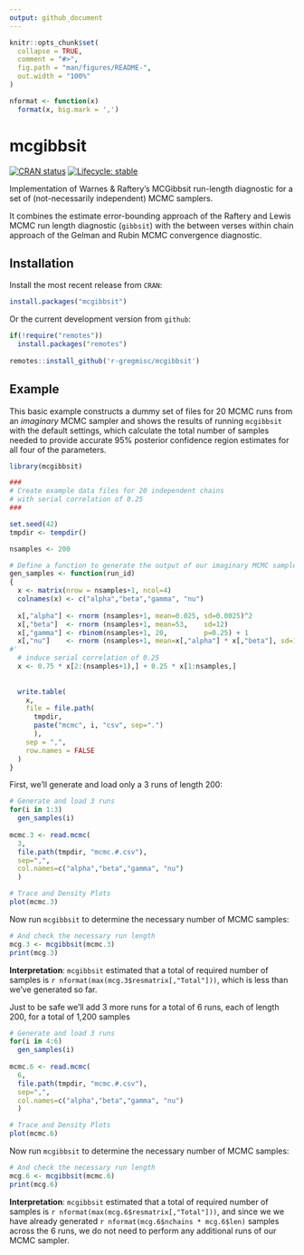 ```yaml
---
output: github_document
---
```


<!-- README.md is generated from README.Rmd. Please edit that file -->

```r
knitr::opts_chunk$set(
  collapse = TRUE,
  comment = "#>",
  fig.path = "man/figures/README-",
  out.width = "100%"
)

nformat <- function(x)
  format(x, big.mark = ',')
```


# mcgibbsit

<!-- badges: start -->
[![CRAN status](https://www.r-pkg.org/badges/version/mcgibbsit)](https://CRAN.R-project.org/package=mcgibbsit)
[![Lifecycle: stable](https://img.shields.io/badge/lifecycle-stable-brightgreen.svg)](https://lifecycle.r-lib.org/articles/stages.html#stable)
<!-- badges: end -->

Implementation of Warnes & Raftery's MCGibbsit run-length diagnostic
for a set of (not-necessarily independent) MCMC samplers.  

It combines the estimate error-bounding approach of the Raftery and Lewis MCMC
run length diagnostic (`gibbsit`) with the between verses within chain approach of
the Gelman and Rubin MCMC convergence diagnostic.

## Installation

Install the most recent release from `CRAN`:
``` r
install.packages("mcgibbsit")
```

Or the current development version from `github`:
```r
if(!require("remotes"))
  install.packages("remotes")
  
remotes::install_github('r-gregmisc/mcgibbsit')
```

## Example

This basic example constructs a dummy set of files for 20 MCMC runs from an *imaginary* MCMC sampler and shows the results of running `mcgibbsit` with the default settings, which calculate the total number of samples needed to provide accurate 95% posterior confidence region estimates for all four of the parameters.  

```r
library(mcgibbsit)

###
# Create example data files for 20 independent chains
# with serial correlation of 0.25
###

set.seed(42)
tmpdir <- tempdir()

nsamples <- 200

# Define a function to generate the output of our imaginary MCMC sampler
gen_samples <- function(run_id)
{
  x <- matrix(nrow = nsamples+1, ncol=4)
  colnames(x) <- c("alpha","beta","gamma", "nu")
  
  x[,"alpha"] <- rnorm (nsamples+1, mean=0.025, sd=0.0025)^2
  x[,"beta"]  <- rnorm (nsamples+1, mean=53,    sd=12)
  x[,"gamma"] <- rbinom(nsamples+1, 20,         p=0.25) + 1
  x[,"nu"]    <- rnorm (nsamples+1, mean=x[,"alpha"] * x[,"beta"], sd=1/x[,"gamma"])
#'
  # induce serial correlation of 0.25
  x <- 0.75 * x[2:(nsamples+1),] + 0.25 * x[1:nsamples,]
  
  
  write.table(
    x,
    file = file.path(
      tmpdir,
      paste("mcmc", i, "csv", sep=".")
      ),
    sep = ",",
    row.names = FALSE
  )
}
```

First, we'll generate and load only a 3 runs of length 200:

```r
# Generate and load 3 runs 
for(i in 1:3)
  gen_samples(i)
  
mcmc.3 <- read.mcmc(
  3, 
  file.path(tmpdir, "mcmc.#.csv"), 
  sep=",",
  col.names=c("alpha","beta","gamma", "nu")
  )
```

```r
# Trace and Density Plots
plot(mcmc.3)
```

Now run `mcgibbsit` to determine the necessary number of MCMC samples:
```r
# And check the necessary run length 
mcg.3 <- mcgibbsit(mcmc.3)
print(mcg.3)
```

**Interpretation**: `mcgibbsit` estimated that a total of required number of samples is `r nformat(max(mcg.3$resmatrix[,"Total"]))`, which is less than we've generated so far.

Just to be safe we'll add 3 more runs for a total of 6 runs, each of length 200, for a total of 1,200 samples


```r
# Generate and load 3 runs 
for(i in 4:6)
  gen_samples(i)
  
mcmc.6 <- read.mcmc(
  6, 
  file.path(tmpdir, "mcmc.#.csv"), 
  sep=",",
  col.names=c("alpha","beta","gamma", "nu")
  )
```

```r
# Trace and Density Plots
plot(mcmc.6)
```

Now run `mcgibbsit` to determine the necessary number of MCMC samples:
```r
# And check the necessary run length 
mcg.6 <- mcgibbsit(mcmc.6)
print(mcg.6)
```

**Interpretation**:  `mcgibbsit` estimated that a total of required number of samples is `r nformat(max(mcg.6$resmatrix[,"Total"]))`, and since we we have already generated `r nformat(mcg.6$nchains * mcg.6$len)` samples across the 6 runs, we do not need to perform any additional runs of our MCMC sampler.
